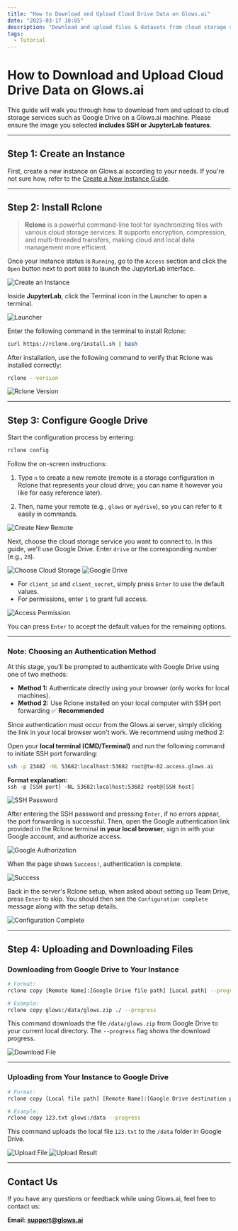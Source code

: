 ```yaml
---
title: "How to Download and Upload Cloud Drive Data on Glows.ai"
date: "2025-03-17 10:05"
description: "Download and upload files & datasets from cloud storage services such as Google Drive on Glows.ai."
tags:
  - Tutorial
---
```


# How to Download and Upload Cloud Drive Data on Glows.ai

This guide will walk you through how to download from and upload to cloud storage services such as Google Drive on a Glows.ai machine. Please ensure the image you selected **includes SSH or JupyterLab features**.

---

## **Step 1: Create an Instance**

First, create a new instance on Glows.ai according to your needs. If you're not sure how, refer to the [Create a New Instance Guide](https://docs.glows.ai/docs/Create%20New).

---

## **Step 2: Install Rclone**

> **Rclone** is a powerful command-line tool for synchronizing files with various cloud storage services. It supports encryption, compression, and multi-threaded transfers, making cloud and local data management more efficient.

Once your instance status is `Running`, go to the `Access` section and click the `Open` button next to port `8888` to launch the JupyterLab interface.

![Create an Instance](./img/tutorials-images/04.CloudDrive/01.CreateAnInstance.png)

Inside **JupyterLab**, click the Terminal icon in the Launcher to open a terminal.

![Launcher](./img/tutorials-images/04.CloudDrive/02.Lancher.png)

Enter the following command in the terminal to install Rclone:

```bash
curl https://rclone.org/install.sh | bash
```

After installation, use the following command to verify that Rclone was installed correctly:

```bash
rclone --version
```

![Rclone Version](./img/tutorials-images/04.CloudDrive/03.RcloneVersion.png)

---

## **Step 3: Configure Google Drive**

Start the configuration process by entering:

```bash
rclone config
```

Follow the on-screen instructions:

1. Type `n` to create a new remote (remote is a storage configuration in Rclone that represents your cloud drive; you can name it however you like for easy reference later).

2. Then, name your remote (e.g., `glows` or `mydrive`), so you can refer to it easily in commands.

![Create New Remote](./img/tutorials-images/04.CloudDrive/04.CreateNewRemote.png)

Next, choose the cloud storage service you want to connect to. In this guide, we'll use Google Drive. Enter `drive` or the corresponding number (e.g., `20`).

![Choose Cloud Storage](./img/tutorials-images/04.CloudDrive/05.ConfigureCloudStorage.png)
![Google Drive](./img/tutorials-images/04.CloudDrive/06.GoogleDrive.png)

- For `client_id` and `client_secret`, simply press `Enter` to use the default values.
- For permissions, enter `1` to grant full access.

![Access Permission](./img/tutorials-images/04.CloudDrive/07.AccessPermission.png)

You can press `Enter` to accept the default values for the remaining options.

---

### Note: Choosing an Authentication Method

At this stage, you’ll be prompted to authenticate with Google Drive using one of two methods:

- **Method 1:** Authenticate directly using your browser (only works for local machines).
- **Method 2:** Use Rclone installed on your local computer with SSH port forwarding ✅ **Recommended**

Since authentication must occur from the Glows.ai server, simply clicking the link in your local browser won't work. We recommend using method 2:

Open your **local terminal (CMD/Terminal)** and run the following command to initiate SSH port forwarding:

```bash
ssh -p 23482 -NL 53682:localhost:53682 root@tw-02.access.glows.ai
```

**Format explanation:**  
`ssh -p [SSH port] -NL 53682:localhost:53682 root@[SSH host]`

![SSH Password](./img/tutorials-images/04.CloudDrive/09.SSH%20Password.png)

After entering the SSH password and pressing `Enter`, if no errors appear, the port forwarding is successful. Then, open the Google authentication link provided in the Rclone terminal **in your local browser**, sign in with your Google account, and authorize access.

![Google Authorization](./img/tutorials-images/04.CloudDrive/10.GoogleAccountAccess.jpg)

When the page shows `Success!`, authentication is complete.

![Success](./img/tutorials-images/04.CloudDrive/11.Success.png)

Back in the server's Rclone setup, when asked about setting up Team Drive, press `Enter` to skip. You should then see the `Configuration complete` message along with the setup details.

![Configuration Complete](./img/tutorials-images/04.CloudDrive/12.ConfigurationComplete.png)

---

## **Step 4: Uploading and Downloading Files**

### Downloading from Google Drive to Your Instance

```bash
# Format:
rclone copy [Remote Name]:[Google Drive file path] [Local path] --progress

# Example:
rclone copy glows:/data/glows.zip ./ --progress
```

This command downloads the file `/data/glows.zip` from Google Drive to your current local directory. The `--progress` flag shows the download progress.

![Download File](./img/tutorials-images/04.CloudDrive/13.DownloadFile.png)

---

### Uploading from Your Instance to Google Drive

```bash
# Format:
rclone copy [Local file path] [Remote Name]:[Google Drive destination path] --progress

# Example:
rclone copy 123.txt glows:/data --progress
```

This command uploads the local file `123.txt` to the `/data` folder in Google Drive.

![Upload File](./img/tutorials-images/04.CloudDrive/14.UploadFile.png)
![Upload Result](./img/tutorials-images/04.CloudDrive/15.UploadResult.png)

---

## Contact Us

If you have any questions or feedback while using Glows.ai, feel free to contact us:

**Email: support@glows.ai**
